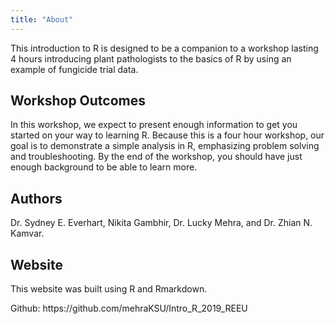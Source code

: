 ```yaml
---
title: "About"
---
```


This introduction to R is designed to be a companion to a workshop lasting 4 
hours introducing plant pathologists to the basics of R by using an example of
fungicide trial data.

Workshop Outcomes
-----------------

In this workshop, we expect to present enough information to get you started on 
your way to learning R. Because this is a four hour workshop, our goal is to 
demonstrate a simple analysis in R, emphasizing problem solving and 
troubleshooting. By the end of the workshop, you should have just enough
background to be able to learn more.

Authors
-------

Dr. Sydney E. Everhart, Nikita Gambhir, Dr. Lucky Mehra, and Dr. Zhian N. Kamvar.

Website
-------

This website was built using R and Rmarkdown.

Github: https://github.com/mehraKSU/Intro_R_2019_REEU

